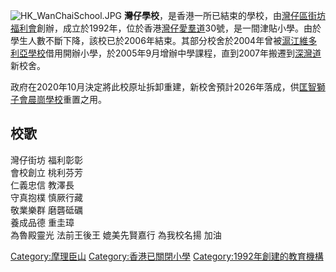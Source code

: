 {{Unreferenced |time=2008-09-20T08:17:38+00:00 }} 
{{Infobox_School
| name = 灣仔學校<br/>Wan Chai School
| image=
| motto=仁、義、忠、信
| established= 1992年
| type= 津貼小學
| affiliation = 灣仔區街坊福利會
| district = 灣仔區
| president = 林貝聿嘉
| principal = 鄭惠琪女士
| grades =小一 至 小六
| magazine =畢業典禮特刊
| location =[[灣仔|灣仔]][[愛羣道|愛羣道]]30號
}}
[[File:HK_WanChaiSchool.JPG|thumb]]
'''灣仔學校'''，是香港一所已結束的學校，由[[灣仔區|灣仔區]][[街坊福利會|街坊福利會]]創辦，成立於1992年，位於香港[[灣仔|灣仔]][[愛羣道|愛羣道]]30號，是一間津貼小學。由於學生人數不斷下降，該校已於2006年結束。其部分校舍於2004年曾被[[滬江維多利亞學校|滬江維多利亞學校]]借用開辦小學，於2005年9月增辦中學課程，直到2007年搬遷到[[深灣道|深灣道]]新校舍。

政府在2020年10月決定將此校原址拆卸重建，新校舍預計2026年落成，供[[匡智獅子會晨崗學校|匡智獅子會晨崗學校]]重置之用。

==校歌==
灣仔街坊 福利彰彰<br />
會校創立 桃利芬芳<br />
仁義忠信 教澤長<br />
守真抱樸 慎厥行藏<br />
敬業樂群 磨礱砥礪<br />
養成品德 重圭璋<br />
為魯殿靈光 法前王後王
媲美先賢嘉行 為我校名揚
加油<br />

{{HK-edu-stub}}
[[Category:摩理臣山|Category:摩理臣山]]
[[Category:香港已關閉小學|Category:香港已關閉小學]]
[[Category:1992年創建的教育機構|Category:1992年創建的教育機構]]
